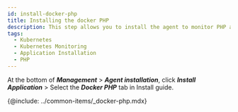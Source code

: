 ```yaml
---
id: install-docker-php
title: Installing the docker PHP
description: This step allows you to install the agent to monitor PHP applications in the container.
tags:
  - Kubernetes
  - Kubernetes Monitoring
  - Application Installation
  - PHP
---
```


At the bottom of **_Management_** > **_Agent installation_**, click **_Install Application_** > Select the **_Docker PHP_** tab in Install guide.

{@include: ../common-items/_docker-php.mdx} 
